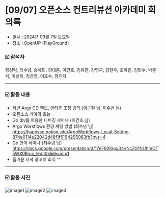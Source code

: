 # [09/07] 오픈소스 컨트리뷰션 아카데미 회의록

- 일시 : 2024년 09월 7일 토요일
- 장소 : OpenUP (PlayGround)

### ☑️ 참석자

정성락, 최수녕, 송혜민, 강대훈, 이건호, 김유진, 강명구, 김현우, 조하은, 김민수, 박준석, 이설희, 정찬영, 이호수, 정은지

---

### ☑️ 활동 내용

- 작년 Argo CD 멘토, 멘티분 초청 강의 (염근철 님, 이수빈 님)
- 오픈소스 기여의 효능
- Go dlv를 이용한 디버깅 세미나 (이건호 님)
- Argo Workflows 환경 세팅 방법 (최수녕 님) https://happyso.notion.site/ArgoWorkflows-Local-Setting-874e0114e22042d48f1f5164296083fb?pvs=4
- Go 언어 세미나 (최수녕 님) https://docs.google.com/presentation/d/17eF80Kigu34vNcZG1NUhmOT5WX0Rruv_/edit#slide=id.p1
- 즐거운 저녁 양꼬치 회식 ^^

---

### ☑️ 활동 사진

![image1](./images/240907_1.jpeg)
![image2](./images/240907_2.jpeg)
![image3](./images/240907_3.jpeg)
